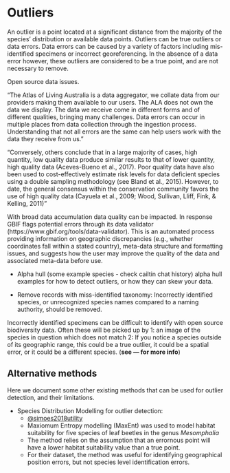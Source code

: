 # Outliers
<!-- Notes -->
<!-- support article around inconsistent sampling and open source data -->

An outlier is a point located at a significant distance from the majority of the
species' distribution or available data points. Outliers can be true outliers or
data errors. Data errors can be caused by a variety of factors including
mis-identified specimens or incorrect georeferencing. In the absence of a data
error however, these outliers are considered to be a true point, and are not
necessary to remove.

Open source data issues.

"The Atlas of Living Australia is a data aggregator, we collate data from our
providers making them available to our users. The ALA does not own the data we
display. The data we receive come in different forms and of different qualities,
bringing many challenges. Data errors can occur in multiple places from data
collection through the ingestion process. Understanding that not all errors are
the same can help users work with the data they receive from us. "

"Conversely, others conclude that in a large majority of cases, high quantity,
low quality data produce similar results to that of lower quantity, high quality
data (Aceves-Bueno et al., 2017). Poor quality data have also been used to
cost-effectively estimate risk levels for data deficient species using a double
sampling methodology (see Bland et al., 2015). However, to date, the general
consensus within the conservation community favors the use of high quality data
(Cayuela et al., 2009; Wood, Sullivan, Lliff, Fink, & Kelling, 2011) "

With broad data accumulation data quality can be impacted. In response GBIF
flags potential errors through its data validator
(https://www.gbif.org/tools/data-validator). This is an automated process
providing information on geographic discrepancies (e.g., whether coordinates
fall within a stated country), meta-data structure and formatting issues, and
suggests how the user may improve the quality of the data and associated
meta-data before use. 

- Alpha hull (some example species - check cailtin chat history)
alpha hull
examples for how to detect outliers, or how they can skew your data. 

-   Remove records with miss-identified taxonomy: Incorrectly identified species, or unrecognized species names compared to a naming authority, should be removed.

Incorrectly identified specimens can be difficult to identify with open source biodiversity data. Often these will be picked up by 1: an image of the species in question which does not match 2: If you notice a species outside of its geographic range, this could be a true outlier, it could be a spatial error, or it could be a different species. (**see --- for more info**)

## Alternative methods

Here we document some other existing methods that can be used for outlier
detection, and their limitations.

-  Species Distribution Modelling for outlier detection: 
    - [@simoes2018utility](https://doi.org/10.1111/icad.12288)
    - Maxiomum Entropy modelling (MaxEnt) was used to model habitat suitability
    for five species of leaf beetles in the genus *Mesomphalia*
    - The method relies on the assumption that an errornous point will have a
    lower habitat suitability value than a true point. 
    - For their dataset, the method was useful for identifying geographical
    position errors, but not species level identification errors.

<!-- I think this study / method also has some limitations - it relies on the
assumption that you are able to sensibly model the habitat suitability of your
species, with available environmental data and occurrence records. It would be
unsuitable for somebody with limited experience in SDMs. What environmental data
to use for predictors, what time scale - does it match your points, what spatial
scale and importance of scale, this isn't discussed. Their models have
suspiciously high AUC values, seems overfit. The claim that the method should be
more efficient in larger datasets is unsubstantiated. How do you verify the
results? All you know is that the habitat suitability is lower than expected
relative to your other samples. It could be due to sampling bias, and
underrepresented environmental areas. How exactly would you determine the
cut-off for identifying outliers? Not discussed.  -->
